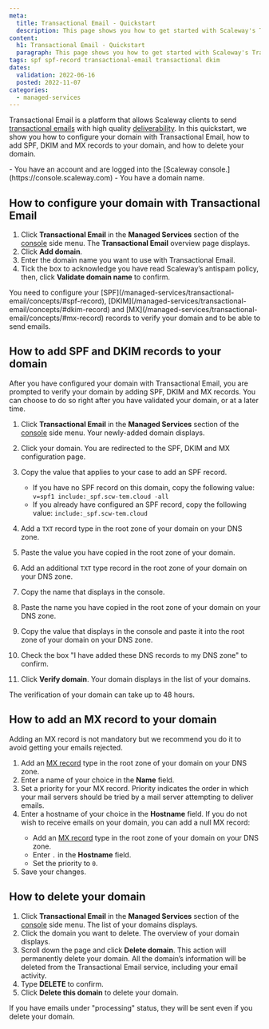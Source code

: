 ```yaml
---
meta:
  title: Transactional Email - Quickstart
  description: This page shows you how to get started with Scaleway's Transactional Email service.
content:
  h1: Transactional Email - Quickstart
  paragraph: This page shows you how to get started with Scaleway's Transactional Email service.
tags: spf spf-record transactional-email transactional dkim
dates:
  validation: 2022-06-16
  posted: 2022-11-07
categories:
  - managed-services
---
```


Transactional Email is a platform that allows Scaleway clients to send [transactional emails](/managed-services/transactional-email/concepts/#transactional-email) with high quality [deliverability](/managed-services/transactional-email/concepts/#deliverability).
In this quickstart, we show you how to configure your domain with Transactional Email, how to add SPF, DKIM and MX records to your domain, and how to delete your domain.

<Macro id="iam-requirements" />
 
<Message type="requirement">
  - You have an account and are logged into the [Scaleway console.](https://console.scaleway.com)
  - You have a domain name.
</Message>

## How to configure your domain with Transactional Email

1. Click **Transactional Email** in the **Managed Services** section of the [console](https://console.scaleway.com/) side menu. The **Transactional Email** overview page displays.
2. Click **Add domain**.
3. Enter the domain name you want to use with Transactional Email.
4. Tick the box to acknowledge you have read Scaleway’s antispam policy, then, click **Validate domain name** to confirm.

<Message type="important">
 You need to configure your [SPF](/managed-services/transactional-email/concepts/#spf-record), [DKIM](/managed-services/transactional-email/concepts/#dkim-record) and [MX](/managed-services/transactional-email/concepts/#mx-record) records to verify your domain and to be able to send emails.
</Message>


## How to add SPF and DKIM records to your domain

After you have configured your domain with Transactional Email, you are prompted to verify your domain by adding SPF, DKIM and MX records. You can choose to do so right after you have validated your domain, or at a later time.

1. Click **Transactional Email** in the **Managed Services** section of the [console](https://console.scaleway.com/) side menu. Your newly-added domain displays.
2. Click your domain. You are redirected to the SPF, DKIM and MX configuration page.
3. Copy the value that applies to your case to add an SPF record.
    <Message type="important">
     - If you have no SPF record on this domain, copy the following value: `v=spf1 include:_spf.scw-tem.cloud -all`
     - If you already have configured an SPF record, copy the following value: `include:_spf.scw-tem.cloud`
    </Message>

4. Add a `TXT` record type in the root zone of your domain on your DNS zone.
5. Paste the value you have copied in the root zone of your domain.
6. Add an additional `TXT` type record in the root zone of your domain on your DNS zone.
7. Copy the name that displays in the console.
    <Lightbox src="scaleway_dkim_record_name.webp" alt="" />
8. Paste the name you have copied in the root zone of your domain on your DNS zone.
9. Copy the value that displays in the console and paste it into the root zone of your domain on your DNS zone.
    <Lightbox src="scaleway_dkim_record_name_value.webp" alt="" />
10. Check the box "I have added these DNS records to my DNS zone" to confirm.
11. Click **Verify domain**. Your domain displays in the list of your domains.

<Message type="note">
 The verification of your domain can take up to 48 hours.
</Message>

## How to add an MX record to your domain

<Message type="note">
 Adding an MX record is not mandatory but we recommend you do it to avoid getting your emails rejected.
</Message>

1. Add an [MX record](/managed-services/transactional-email/concepts/#mx-record) type in the root zone of your domain on your DNS zone.
2. Enter a name of your choice in the **Name** field.
3. Set a priority for your MX record.
    <Message type="note">
     Priority indicates the order in which your mail servers should be tried by a mail server attempting to deliver emails.
    </Message>
4. Enter a hostname of your choice in the **Hostname** field.
    <Message type="tip">
     If you do not wish to receive emails on your domain, you can add a null MX record:
     - Add an [MX record](/managed-services/transactional-email/concepts/#mx-record) type in the root zone of your domain on your DNS zone.
     - Enter `.` in the **Hostname** field.
     - Set the priority to `0`.
    </Message>
5. Save your changes.


## How to delete your domain

1. Click **Transactional Email** in the **Managed Services** section of the [console](https://console.scaleway.com/) side menu. The list of your domains displays.
2. Click the domain you want to delete. The overview of your domain displays.
3. Scroll down the page and click **Delete domain**.
    <Message type="important">
    This action will permanently delete your domain. All the domain’s information will be deleted from the Transactional Email service, including your email activity.
    </Message>
4. Type **DELETE** to confirm.
5. Click **Delete this domain** to delete your domain.

<Message type="important">
 If you have emails under "processing" status, they will be sent even if you delete your domain.
</Message>